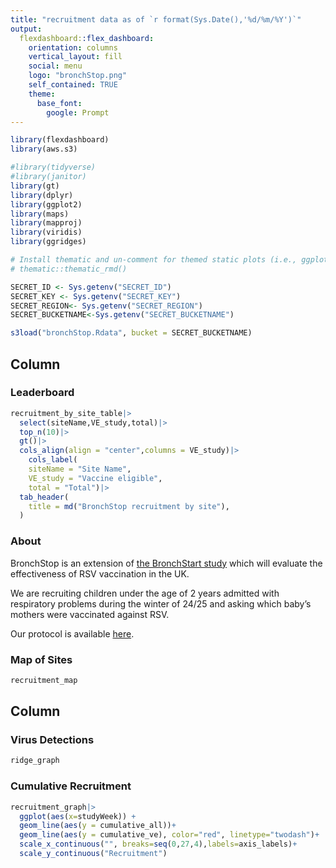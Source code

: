 ```yaml
---
title: "recruitment data as of `r format(Sys.Date(),'%d/%m/%Y')`"
output: 
  flexdashboard::flex_dashboard:
    orientation: columns
    vertical_layout: fill
    social: menu
    logo: "bronchStop.png"
    self_contained: TRUE
    theme:
      base_font:
        google: Prompt
---
```


<!-- TODO LIST -->
<!-- set up netlify -->
<!-- set up github -->

```r
library(flexdashboard)
library(aws.s3)

#library(tidyverse)
#library(janitor)
library(gt)
library(dplyr)
library(ggplot2)
library(maps)
library(mapproj)
library(viridis)
library(ggridges)

# Install thematic and un-comment for themed static plots (i.e., ggplot2)
# thematic::thematic_rmd()

SECRET_ID <- Sys.getenv("SECRET_ID")
SECRET_KEY <- Sys.getenv("SECRET_KEY")
SECRET_REGION<- Sys.getenv("SECRET_REGION")
SECRET_BUCKETNAME<-Sys.getenv("SECRET_BUCKETNAME")

s3load("bronchStop.Rdata", bucket = SECRET_BUCKETNAME)

```
Column {data-width=550 .tabset}
-----------------------------------------------------------------------

### Leaderboard

```r
recruitment_by_site_table|>
  select(siteName,VE_study,total)|>
  top_n(10)|>
  gt()|>
  cols_align(align = "center",columns = VE_study)|>
    cols_label(
    siteName = "Site Name",
    VE_study = "Vaccine eligible",
    total = "Total")|>
  tab_header(
    title = md("BronchStop recruitment by site"),
  )

```

### About

BronchStop is an extension of [the BronchStart study](https://doi.org/10.1093/infdis/jiad551) which will  evaluate the effectiveness of RSV vaccination in the UK.

We are recruiting children under the age of 2 years admitted with respiratory problems during the winter of 24/25 and asking which baby's mothers were vaccinated against RSV.

Our protocol is available [here](https://doi.org/10.12688%2Fwellcomeopenres.16778.2).


### Map of Sites
```r
recruitment_map
```



Column {data-width=450}
-----------------------------------------------------------------------

### Virus Detections

```r
ridge_graph
```

### Cumulative Recruitment

```r

recruitment_graph|>
  ggplot(aes(x=studyWeek)) +
  geom_line(aes(y = cumulative_all))+
  geom_line(aes(y = cumulative_ve), color="red", linetype="twodash")+
  scale_x_continuous("", breaks=seq(0,27,4),labels=axis_labels)+
  scale_y_continuous("Recruitment")

```

